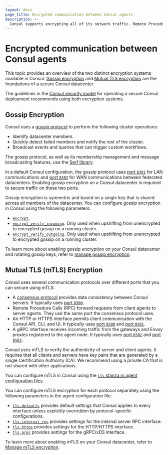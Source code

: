 ```yaml
---
layout: docs
page_title: Encrypted communication between Consul agents
description: >-
  Consul supports encrypting all of its network traffic. Remote Procedure Calls (RPCs) between client and server agents can be encrypted with TLS and authenticated with certificates. Gossip communication between all agents can also be encrypted.
---
```


# Encrypted communication between Consul agents

This topic provides an overview of the two distinct encryption systems available in Consul. [Gossip encryption](/consul/docs/security/encryption#gossip-encryption) and [Mutual TLS encryption](/consul/docs/security/encryption#mutual-tls-mtls-encryption) are the foundations of a secure Consul datacenter.

The guidelines in the [Consul security model](/consul/docs/secure/security-model/core) for operating a secure Consul deployment recommends using both encryption systems.

## Gossip Encryption

Consul uses a [gossip protocol](/consul/docs/concept/gossip) to perform the following cluster operations:

- Identify datacenter members.
- Quickly detect failed members and notify the rest of the cluster.
- Broadcast events and queries that can trigger custom workflows.

The gossip protocol, as well as its membership management and message broadcasting features, use the [Serf library](https://github.com/hashicorp/serf/).

In a default Consul configuration, the gossip protocol uses [port `8301`](/consul/docs/install/ports#lan-serf) for LAN communications and [port `8302`](/consul/docs/install/ports#lan-serf) for WAN communications between federated datacenters. Enabling gossip encryption on a Consul datacenter is required to secure traffic on these two ports.

Gossip encryption is symmetric and based on a single key that is shared across all members of the datacenter. You can configure gossip encryption in Consul using the following parameters:

- [`encrypt`](/consul/docs/reference/agent/configuration-file#encrypt).
- [`encrypt_verify_incoming`](/consul/docs/reference/agent/configuration-file#encrypt_verify_incoming). Only used when upshifting from unencrypted to encrypted gossip on a running cluster.
- [`encrypt_verify_outgoing`](/consul/docs/reference/agent/configuration-file#encrypt_verify_outgoing). Only used when upshifting from unencrypted to encrypted gossip on a running cluster.

To learn more about enabling gossip encryption on your Consul datacenter and rotating gossip keys, refer to [manage gossip encryption](/consul/docs/secure/encryption/gossip/enable).

## Mutual TLS (mTLS) Encryption

Consul uses several communication protocols over different ports that you can secure using mTLS:

- A [consensus protocol](/consul/docs/concept/consensus) provides data consistency between Consul servers. It typically uses [port `8300`](/consul/docs/install/ports#server-rpc).
- Remote Procedure Calls (RPC) forward requests from client agents to server agents. They use the same port the consensus protocol uses.
- An HTTP or HTTPS interface permits client communication with the Consul API, CLI, and UI. It typically uses [port `8500`](/consul/docs/install/ports#http) and [port `8501`](/consul/docs/install/ports#https).
- A gRPC interface receives incoming traffic from the gateways and Envoy proxies registered to the agent node. It typically uses [port `8502`](/consul/docs/install/ports#client-grpc) and [port `8503`](/consul/docs/install/ports#client-grpc-tls).

Consul uses mTLS to verify the authenticity of server and client agents. It requires that all clients and servers have key pairs that are generated by a single Certification Authority (CA). We recommend using a private CA that is not shared with other applications.

You can configure mTLS in Consul using the [`tls` stanza in agent configuration files](/consul/docs/reference/agent/configuration-file#tls-1).

You can configure mTLS encryption for each protocol separately using the following parameters in the agent configuration file:

- [`tls.defaults`](/consul/docs/reference/agent/configuration-file#tls_defaults) provides default settings that Consul applies to every interface unless explicitly overridden by protocol-specific configurations.
- [`tls.internal_rpc`](/consul/docs/reference/agent/configuration-file#tls_internal_rpc) provides settings for the internal server RPC interface.
- [`tls.https`](/consul/docs/reference/agent/configuration-file#tls_https) provides settings for the HTTP/HTTPS interface.
- [`tls.grpc`](/consul/docs/reference/agent/configuration-file#tls_grpc) provides settings for the gRPC/xDS interface.

To learn more about enabling mTLS on your Consul datacenter, refer to [Manage mTLS encryption](/consul/docs/secure/encryption/tls/mtls).
